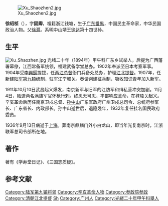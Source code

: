 {{Unreferenced|time=2021-04-16T16:36:20+00:00}}

[[File:Xu_Shaozhen2.jpg|thumb]]

'''徐绍桢'''（{{bd|1861年||1936年|9月13日|catIdx=X徐}}），字'''固卿'''，祖籍浙江钱塘，生于[[广东|广东]][[番禺縣|番禺]]，中国民主革命家，中华民国政治人物。父[[徐灏|徐灏]]。系明中山靖王[[徐达|徐达]]第十四世孙。

==生平==
[[File:Xu_Shaozhen.jpg|thumb]]
光绪二十年（1894年）甲午科广东乡试举人，后提为广西藩署幕僚，江西常备军统领，福建武备学堂总办。1902年奉派至日本考察军事。1904年受[[李興銳|李興銳]]提拔，任[[两江总督|两江总督]]衙门兵备处总办，护理[[江北提督|江北提督]]。1907年，任新建[[陆军第九镇|陆军第九镇]]统制，驻军江宁城关。奏请创建征兵制，吸收知识青年加入新军。

1911年10月10日武昌起义爆发，南京新军与旧军的江防军和缉私营冲突加剧。11月4日，险遭两名满族军官怀枪行刺。终忍无可忍，率部响应革命，在秣陵关起义。辛亥革命后历任南京卫戍总督、[[孙中山|孙中山]]广东军政府广州卫戍总司令、总统府参军长、广东省长、内政部长。孙中山逝世后，退隐幾年，1932年复任挂名国民政府委员。

1936年9月13日病逝于[[上海|上海]]。葬南京麒麟门外小白龙山，即当年光复南京时，江浙联军总司令部所在地。

==著作==
著有《学寿堂日记》、《三国志质疑》。

==参考文献==
{{commonscat|Xu Shaozhen}}
{{reflist}}

{{China-poli-bio-stub}}
{{广东行政长官|北省}}
{{DEFAULTSORT:Xu徐}}
[[Category:陆军第九镇将领|Category:陆军第九镇将领]]
[[Category:辛亥革命人物|Category:辛亥革命人物]]
[[Category:参政院参政|Category:参政院参政]]
[[Category:清朝江北提督|Category:清朝江北提督]]
[[Category:徐姓|Sh]]
[[Category:广州人|Category:广州人]]
[[Category:光緒二十年甲午科舉人|Category:光緒二十年甲午科舉人]]